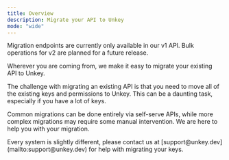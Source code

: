 ```yaml
---
title: Overview
description: Migrate your API to Unkey
mode: "wide"
---
```


<Note>
Migration endpoints are currently only available in our v1 API. Bulk operations for v2 are planned for a future release.
</Note>

Wherever you are coming from, we make it easy to migrate your existing API to Unkey.

The challenge with migrating an existing API is that you need to move all of the existing keys and permissions to Unkey. This can be a daunting task, especially if you have a lot of keys.

Common migrations can be done entirely via self-serve APIs, while more complex migrations may require some manual intervention. We are here to help you with your migration.

<Note>
Every system is slightly different, please contact us at [support@unkey.dev](mailto:support@unkey.dev) for help with migrating your keys.

</Note>
